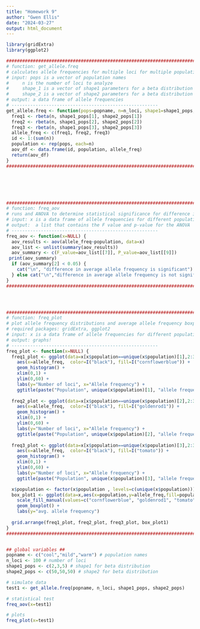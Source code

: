 ```yaml
---
title: "Homework 9"
author: "Gwen Ellis"
date: "2024-03-27"
output: html_document
---
```


```r

library(gridExtra)
library(ggplot2)
```


```r

###########################################################################
# function: get_allele.freq
# calculates allele frequencies for multiple loci for multiple populations
# input: pops is a vector of population names
#     n is the number of loci to analyze
#     shape_1 is a vector of shape1 parameters for a beta distribution
#     shape_2 is a vector of shape2 parameters for a beta distribution
# output: a data frame of allele frequencies
# -------------------------------------------------------
get_allele.freq <- function(pops=popname, n=n_loci, shape1=shape1_pops, shape2=shape2_pops) {
  freq1 <- rbeta(n, shape1_pops[1], shape2_pops[1]) 
  freq2 <- rbeta(n, shape1_pops[2], shape2_pops[2])
  freq3 <- rbeta(n, shape1_pops[3], shape2_pops[3])
  allele_freq <- c(freq1, freq2, freq3)
  id <- 1:(sum(n))
  population <- rep(pops, each=n)
  aov_df <- data.frame(id, population, allele_freq)
  return(aov_df)
}
###########################################################################






###########################################################################
# function: freq_aov
# runs and ANOVA to determine statistical significance for difference in average allele frequency
# input: x is a data frame of allele frequencies for different populations
# output:  a list that contains the F value and p-value for the ANOVA
# -------------------------------------------------------
freq_aov <- function(x=NULL) {
  aov_results <- aov(allele_freq~population, data=x)
  aov_list <- unlist(summary(aov_results))
  aov_summary <- c(F_value=aov_list[[7]], P_value=aov_list[[9]])
 print(aov_summary)
  if (aov_summary[2] < 0.05) {
    cat("\n", "difference in average allele frequency is significant")
  } else cat("\n","difference in average allele frequency is not significant")
}
###########################################################################




###########################################################################
# function: freq_plot
# plot allele frequency distributions and average allele frequency boxplot
# required packages: gridExtra, ggplot2
# input: x is a data frame of allele frequencies for different populations
# output: graphs!
# -------------------------------------------------------
freq_plot <- function(x=NULL) {
  freq1_plot <- ggplot(data=x[x$population==unique(x$population)[1],2:3]) + 
    aes(x=allele_freq,  color=I("black"), fill=I("cornflowerblue")) + 
    geom_histogram() +
    xlim(0,1) + 
    ylim(0,60) +
    labs(y="Number of loci", x="Allele frequency") +
    ggtitle(paste("Population", unique(x$population)[1], "allele frequencies"))
  
  freq2_plot <- ggplot(data=x[x$population==unique(x$population)[2],2:3]) + 
    aes(x=allele_freq,  color=I("black"), fill=I("goldenrod1")) + 
    geom_histogram() +
    xlim(0,1) + 
    ylim(0,60) +
    labs(y="Number of loci", x="Allele frequency") +
    ggtitle(paste("Population", unique(x$population)[2], "allele frequencies"))
  
  freq3_plot <- ggplot(data=x[x$population==unique(x$population)[3],2:3]) + 
    aes(x=allele_freq,  color=I("black"), fill=I("tomato")) + 
    geom_histogram() +
    xlim(0,1) + 
    ylim(0,60) +
    labs(y="Number of loci", x="Allele frequency") +
    ggtitle(paste("Population", unique(x$population)[3], "allele frequencies"))

  x$population <- factor(x$population , levels=c(unique(x$population)))
  box_plot1 <- ggplot(data=x,aes(x=population,y=allele_freq,fill=population)) +
    scale_fill_manual(values=c("cornflowerblue", "goldenrod1", "tomato")) +
    geom_boxplot() +
    labs(y="avg. allele frequency")
    
  grid.arrange(freq1_plot, freq2_plot, freq3_plot, box_plot1)
}
###########################################################################



```



```r
## global variables ##
popname <- c("cool","mild","warm") # population names
n_loci <- 100 # number of loci 
shape1_pops <- c(2,3,5) # shape1 for beta distribution
shape2_pops <- c(50,50,50) # shape2 for beta distribution

# simulate data
test1 <- get_allele.freq(popname, n_loci, shape1_pops, shape2_pops)

# statistical test
freq_aov(x=test1)

# plots
freq_plot(x=test1)
```

